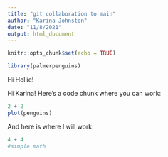 ```yaml
---
title: "git collaboration to main"
author: "Karina Johnston"
date: "11/8/2021"
output: html_document
---
```


```r
knitr::opts_chunk$set(echo = TRUE)

library(palmerpenguins)
```

Hi Hollie!

Hi Karina! Here's a code chunk where you can work: 
```r
2 + 2
plot(penguins)
```


And here is where I will work: 
```r
4 + 4 
#simple math
```

